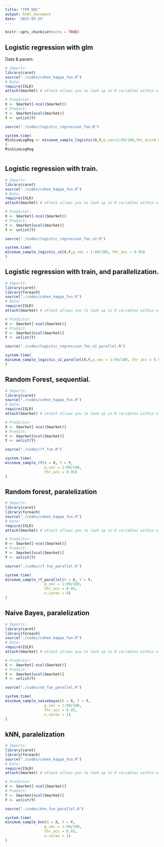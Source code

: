 ```yaml
---
title: "TFM UOC"
output: html_document
date: '2022-03-25'
---
```


```r
knitr::opts_chunk$set(echo = TRUE)
```


## Logistic regression with glm

Data & param:
```r
# Imports:
library(caret)
source("./codes/cohen_kappa_fun.R")
# Data:
require(ISLR)
attach(Smarket) # attach allows you to look up in R variables within a dataframe
```

```r
# Predictor:
X <- Smarket[-ncol(Smarket)]
# Predict:
Y <- Smarket[ncol(Smarket)]
Y <- unlist(Y)
```


```r
source("./codes/logistic_regression_fun.R")
```


```r
system.time(
MinSizeLogReg <- minimum_sample_logistic(X,Y,p_vec=1:99/100,thr_acc=0.95)
)
MinSizeLogReg
```

```r

```


## Logistic regression with train.

```r
# Imports:
library(caret)
source("./codes/cohen_kappa_fun.R")
# Data:
require(ISLR)
attach(Smarket) # attach allows you to look up in R variables within a dataframe
```


```r
# Predictor:
X <- Smarket[-ncol(Smarket)]
# Predict:
Y <- Smarket[ncol(Smarket)]
Y <- unlist(Y)
```


```r
source("./codes/logistic_regression_fun_v2.R")
```


```r
system.time(
minimum_sample_logistic_v2(X,Y,p_vec = 1:99/100, thr_acc = 0.95)
)
```


## Logistic regression with train, and parallelization.

```r
# Imports:
library(caret)
library(foreach)
source("./codes/cohen_kappa_fun.R")
# Data:
require(ISLR)
attach(Smarket) # attach allows you to look up in R variables within a dataframe
```


```r
# Predictor:
X <- Smarket[-ncol(Smarket)]
# Predict:
Y <- Smarket[ncol(Smarket)]
Y <- unlist(Y)
```


```r
source("./codes/logistic_regression_fun_v2_parallel.R")
```


```r
system.time(
minimum_sample_logistic_v2_parallel(X,Y,p_vec = 1:99/100, thr_acc = 0.95, n.cores = 8)
)
```

## Random Forest, sequential.

```r
# Imports:
library(caret)
source("./codes/cohen_kappa_fun.R")
# Data:
require(ISLR)
attach(Smarket) # attach allows you to look up in R variables within a dataframe
```


```r
# Predictor:
X <- Smarket[-ncol(Smarket)]
# Predict:
Y <- Smarket[ncol(Smarket)]
Y <- unlist(Y)
```


```r
source("./codes/rf_fun.R")
```


```r
system.time(
minimum_sample_rf(X = X, Y = Y,
                  p_vec = 1:99/100,
                  thr_acc = 0.95)
)
```



## Random forest, paralelization


```r
# Imports:
library(caret)
library(foreach)
source("./codes/cohen_kappa_fun.R")
# Data:
require(ISLR)
attach(Smarket) # attach allows you to look up in R variables within a dataframe
```


```r
# Predictor:
X <- Smarket[-ncol(Smarket)]
# Predict:
Y <- Smarket[ncol(Smarket)]
Y <- unlist(Y)
```


```r
source("./codes/rf_fun_parallel.R")
```


```r
system.time(
minimum_sample_rf_parallel(X = X, Y = Y,
                  p_vec = 1:99/100,
                  thr_acc = 0.95,
                  n.cores = 8)
)
```




## Naive Bayes, paralelization


```r
# Imports:
library(caret)
library(foreach)
source("./codes/cohen_kappa_fun.R")
# Data:
require(ISLR)
attach(Smarket) # attach allows you to look up in R variables within a dataframe
```


```r
# Predictor:
X <- Smarket[-ncol(Smarket)]
# Predict:
Y <- Smarket[ncol(Smarket)]
Y <- unlist(Y)
```


```r
source("./codes/nb_fun_parallel.R")
```


```r
system.time(
minimum_sample_naivebayes(X = X, Y = Y,
                  p_vec = 1:99/100,
                  thr_acc = 0.95,
                  n.cores = 1)
)
```



## kNN, paralelization


```r
# Imports:
library(caret)
library(foreach)
source("./codes/cohen_kappa_fun.R")
# Data:
require(ISLR)
attach(Smarket) # attach allows you to look up in R variables within a dataframe
```


```r
# Predictor:
X <- Smarket[-ncol(Smarket)]
# Predict:
Y <- Smarket[ncol(Smarket)]
Y <- unlist(Y)
```


```r
source("./codes/knn_fun_parallel.R")
```


```r
system.time(
minimum_sample_knn(X = X, Y = Y,
                  p_vec = 1:99/100,
                  thr_acc = 0.85,
                  n.cores = 1)
)
```









































